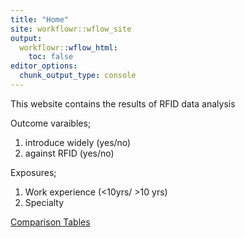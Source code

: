 ```yaml
---
title: "Home"
site: workflowr::wflow_site
output:
  workflowr::wflow_html:
    toc: false
editor_options:
  chunk_output_type: console
---
```


This website contains the results of RFID data analysis

Outcome varaibles;

1. introduce widely (yes/no)
2. against RFID (yes/no)

Exposures;

1. Work experience (<10yrs/ >10 yrs)
2. Specialty




[Comparison Tables](tables.html)
